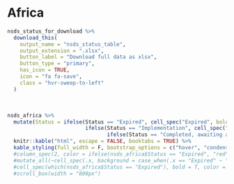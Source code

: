 # **Africa**


```r
nsds_status_for_download %>% 
  download_this(
    output_name = "nsds_status_table",
    output_extension = ".xlsx",
    button_label = "Download full data as xlsx",
    button_type = "primary",
    has_icon = TRUE,
    icon = "fa fa-save",
    class = "hvr-sweep-to-left"
  )
```

<br>

```r
nsds_africa %>% 
  mutate(Status = ifelse(Status == "Expired", cell_spec("Expired", bold = T, color = "white", background = "FireBrick"), 
                         ifelse(Status == "Implementation", cell_spec("Implementation", bold = T, color = "white", background = "SeaGreen"),
                                ifelse(Status == "Completed, awaiting adoption", cell_spec("Completed, awaiting adoption", bold = T, color = "white", background = "DarkMagenta"), Status)))) %>%
  knitr::kable("html", escape = FALSE, booktabs = TRUE) %>% 
  kable_styling(full_width = F, bootstrap_options = c("hover", "condensed")) #%>% 
  #column_spec(2, color = ifelse(nsds_africa$Status == "Expired", "red", "white")) %>%
  #mutate_all(~cell_spec(.x, background = case_when(.x == "Expired" ~ "red")
  #cell_spec(which(nsds_africa$Status == "Expired"), bold = T, color = "white", background = "red") %>%
  #scroll_box(width = "800px")
```
